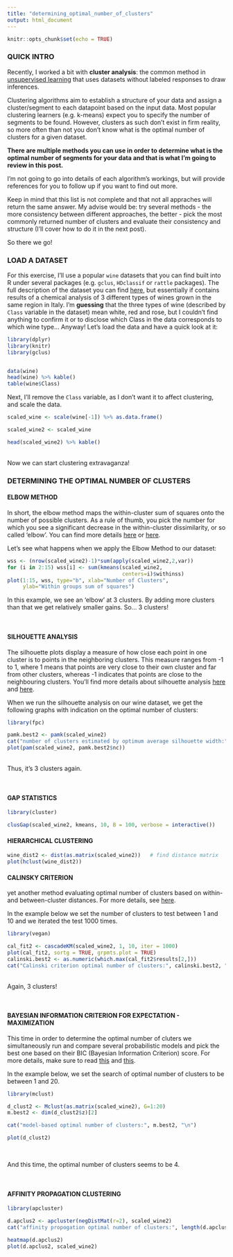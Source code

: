 ```yaml
---
title: "determining_optimal_number_of_clusters"
output: html_document
---
```


```r
knitr::opts_chunk$set(echo = TRUE)
```

### QUICK INTRO

Recently, I worked a bit with **cluster analysis**: the common method in [unsupervised learning](https://en.wikipedia.org/wiki/Unsupervised_learning) that uses datasets without labeled responses to draw inferences.  

Clustering algorithms aim to establish a structure of your data and assign a cluster/segment to each datapoint based on the input data. Most popular clustering learners (e.g. k-means) expect you to specify the number of segments to be found. However, clusters as such don't exist in firm reality, so more often than not you don't know what is the optimal number of clusters for a given dataset.   

**There are multiple methods you can use in order to determine what is the optimal number of segments for your data and that is what I'm going to review in this post.**

I'm not going to go into details of each algorithm's workings, but will provide references for you to follow up if you want to find out more.

Keep in mind that this list is not complete and that not all appraches will return the same answer. My advise would be: try several methods - the more consistency between different approaches, the better - pick the most commonly returned number of clusters and evaluate their consistency and structure (I'll cover how to do it in the next post).  

So there we go!

### LOAD A DATASET

For this exercise, I'll use a popular `wine` datasets that you can find built into R under several packages (e.g. `gclus`, `HDclassif` or `rattle` packages). The full description of the dataset you can find [here](https://archive.ics.uci.edu/ml/datasets/Wine), but essentially if contains results of a chemical analysis of 3 different types of wines grown in the same region in Italy. I'm **guessing** that the three types of wine (described by `Class` variable in the dataset) mean white, red and rose, but I couldn't find anything to confirm it or to disclose which Class in the data corresponds to which wine type... Anyway! Let's load the data and have a quick look at it:  

```r
library(dplyr)
library(knitr)
library(gclus)


data(wine)
head(wine) %>% kable()
table(wine$Class)
```
Next, I'll remove the `Class` variable, as I don't want it to affect clustering, and scale the data. 

```r
scaled_wine <- scale(wine[-1]) %>% as.data.frame()

scaled_wine2 <- scaled_wine

head(scaled_wine2) %>% kable()

```

<br>
Now we can start clustering extravaganza!


### DETERMINING THE OPTIMAL NUMBER OF CLUSTERS 

#### ELBOW METHOD

In short, the elbow method maps the within-cluster sum of squares onto the number of possible clusters. As a rule of thumb, you pick the number for which you see a significant decrease in the within-cluster dissimilarity, or so called 'elbow'. You can find more details [here](https://www.coursera.org/learn/machine-learning/lecture/Ks0E9/choosing-the-number-of-clusters) or [here](https://rstudio-pubs-static.s3.amazonaws.com/92318_20357e6dd99742eb90232c60c626fa90.html). 

Let's see what happens when we apply the Elbow Method to our dataset:

```r
wss <- (nrow(scaled_wine2)-1)*sum(apply(scaled_wine2,2,var))
for (i in 2:15) wss[i] <- sum(kmeans(scaled_wine2,
                                     centers=i)$withinss)
plot(1:15, wss, type="b", xlab="Number of Clusters",
     ylab="Within groups sum of squares")
```

In this example, we see an 'elbow' at 3 clusters. By adding more clusters than that we get relatively smaller gains. So... 3 clusters!  

<br>

#### SILHOUETTE ANALYSIS  

The silhouette plots display a measure of how close each point in one cluster is to points in the neighboring clusters. This measure ranges from -1 to 1, where 1 means that points are very close to their own cluster and far from other clusters, whereas -1 indicates that points are close to the neighbouring clusters. You'll find more details about silhouette analysis [here](https://en.wikipedia.org/wiki/Silhouette_(clustering)) and [here](https://kapilddatascience.wordpress.com/2015/11/10/using-silhouette-analysis-for-selecting-the-number-of-cluster-for-k-means-clustering/). 

When we run the silhouette analysis on our wine dataset, we get the following graphs with indication on the optimal number of clusters: 

```r
library(fpc)

pamk.best2 <- pamk(scaled_wine2)
cat("number of clusters estimated by optimum average silhouette width:", pamk.best2$nc, "\n")
plot(pam(scaled_wine2, pamk.best2$nc))
```

<br>
Thus, it's 3 clusters again.

<br>


#### GAP STATISTICS

```r
library(cluster)

clusGap(scaled_wine2, kmeans, 10, B = 100, verbose = interactive())
```


#### HIERARCHICAL CLUSTERING 

```r
wine_dist2 <- dist(as.matrix(scaled_wine2))   # find distance matrix 
plot(hclust(wine_dist2)) 
```



####  CALINSKY CRITERION 

yet another method evaluating optimal number of clusters based on within- and between-cluster distances. For more details, see [here](http://ethen8181.github.io/machine-learning/clustering_old/clustering/clustering.html). 

In the example below we set the number of clusters to test between 1 and 10 and we iterated the test 1000 times.

```r
library(vegan)

cal_fit2 <- cascadeKM(scaled_wine2, 1, 10, iter = 1000)
plot(cal_fit2, sortg = TRUE, grpmts.plot = TRUE)
calinski.best2 <- as.numeric(which.max(cal_fit2$results[2,]))
cat("Calinski criterion optimal number of clusters:", calinski.best2, "\n")
```

<br>
Again, 3 clusters!

<br>

#### BAYESIAN INFORMATION CRITERION FOR EXPECTATION - MAXIMIZATION 

This time in order to determine the optimal number of cluters we simultaneously run and compare several probabilistic models and pick the best one based on their BIC (Bayesian Information Criterion) score. For more details, make sure to read [this](http://rstudio-pubs-static.s3.amazonaws.com/154174_78c021bc71ab42f8add0b2966938a3b8.html) and [this](http://citeseerx.ist.psu.edu/viewdoc/summary?doi=10.1.1.7.8739). 

In the example below, we set the search of optimal number of clusters to be between 1 and 20. 

```r
library(mclust)

d_clust2 <- Mclust(as.matrix(scaled_wine2), G=1:20)
m.best2 <- dim(d_clust2$z)[2]

cat("model-based optimal number of clusters:", m.best2, "\n")

plot(d_clust2)
```

<br>

And this time, the optimal number of clusters seems to be 4.

<br>

#### AFFINITY PROPAGATION CLUSTERING 

```r
library(apcluster)

d.apclus2 <- apcluster(negDistMat(r=2), scaled_wine2)
cat("affinity propogation optimal number of clusters:", length(d.apclus2@clusters), "\n")

heatmap(d.apclus2)
plot(d.apclus2, scaled_wine2)
```








